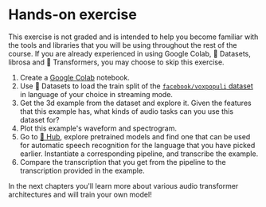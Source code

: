 # Hands-on exercise

This exercise is not graded and is intended to help you become familiar with the tools and libraries that you will be using throughout the rest of the course. If you are already experienced in using Google Colab, 🤗 Datasets, librosa and 🤗 Transformers, you may choose to skip this exercise.

1. Create a [Google Colab](https://colab.research.google.com) notebook.
2. Use 🤗 Datasets to load the train split of the [`facebook/voxpopuli` dataset](https://huggingface.co/datasets/facebook/voxpopuli) in language of your choice in streaming mode.
3. Get the 3d example from the dataset and explore it. Given the features that this example has, what kinds of audio tasks can you use this dataset for?
4. Plot this example's waveform and spectrogram.
5. Go to [🤗 Hub](https://huggingface.co/datasets), explore pretrained models and find one that can be used for automatic speech recognition for the language that you have picked earlier. Instantiate a corresponding pipeline, and transcribe the example.
6. Compare the transcription that you get from the pipeline to the transcription provided in the example.

In the next chapters you'll learn more about various audio transformer architectures and will train your own model! 



